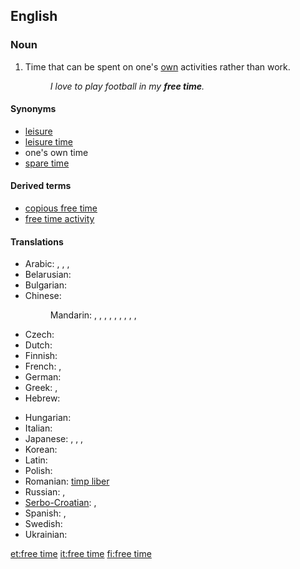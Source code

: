 ==English==
{{wikipedia|Leisure}}

===Noun===
{{en-noun|sg=[[free]] [[time]]|-}}

# Time that can be spent on one's [[own]] activities rather than work.
#: ''I love to play football in my '''free time'''.''

====Synonyms====
* [[leisure]]
* [[leisure time]]
* one's own time<!--not idiomatic; do not wikify-->
* [[spare time]]

====Derived terms====
* [[copious free time]]<!--see Wikipedia article-->
* [[free time activity]]

====Translations====
{{trans-top|time that can be spent on one's own activities rather than work}}
* Arabic: {{t|ar|راحة|f|tr=raaHa|sc=Arab}},  {{t|ar|خلو من العمل|tr=khuluu min al-`amal|sc=Arab}},  {{t|ar|فراغ|m|tr=faraagh|sc=Arab}},  {{t|ar|وقت الفراغ|m|tr=waqt al-faragh|sc=Arab}}
* Belarusian: {{t|be|свабодны час|m|tr=svabódny čas|sc=Cyrl|xs=Belarusian}}
* Bulgarian: {{t|bg|свободно време|n|tr=svobodno vreme|sc=Cyrl}}
* Chinese:
*: Mandarin: {{t|cmn|空閑|sc=Hani|xs=Mandarin}},  {{t|cmn|空闲|tr=kòngxián|sc=Hani|xs=Mandarin}},  {{t|cmn|閑空|sc=Hani|xs=Mandarin}},  {{t|cmn|闲空|tr=xiánkòng|sc=Hani|xs=Mandarin}},  {{t|cmn|閑暇|sc=Hani|xs=Mandarin}},  {{t-|cmn|闲暇|tr=xiánxiá|sc=Hani|xs=Mandarin}},  {{t|cmn|餘暇|sc=Hani|xs=Mandarin}},  {{t|cmn|余暇|tr=yúxiá|sc=Hani|xs=Mandarin}},  {{t|cmn|餘閑|sc=Hani|xs=Mandarin}},  {{t|cmn|余闲|tr=yúxián|sc=Hani|xs=Mandarin}}
* Czech: {{t-|cs|volný čas|m}}
* Dutch: {{t+|nl|vrijetijd|m}}
* Finnish: {{t-|fi|vapaa-aika}}
* French: {{t+|fr|temps libre|m}}, {{t+|fr|loisir|m}}
* German: {{t+|de|Freizeit|f}}
* Greek: {{t+|el|ελεύθερος χρόνος|sc=Grek}},  {{t|el|ελεύθερος χρόνος|tr=eleútheros chrónos|sc=Grek}}
* Hebrew: {{t-|he|פנאי|m|sc=Hebr}}
{{trans-mid}}
* Hungarian: {{t+|hu|szabadidő}}
* Italian: {{t|it|tempo libero|m}}
* Japanese: {{t|ja|余暇|tr=よか, yoka|sc=Jpan}},  {{t|ja|閑暇|tr=かんか, kanka|sc=Jpan}},  {{t|ja|閑散|tr=かんさん, kansan|sc=Jpan}},  {{t+|ja|暇|tr=ひま, hima|sc=Jpan}}
* Korean: {{t|ko|여가|tr=yeoga|sc=Kore}}
* Latin: {{t-|la|otium|n}}
* Polish: {{t|pl|wolny czas|m}}
* Romanian: [[timp liber]]
* Russian: {{t|ru|свободное время|n|tr=svobódnoje vrémja|sc=Cyrl}}, {{t+|ru|досуг|m|tr=dosúg|sc=Cyrl}}
* [[Serbo-Croatian]]: {{t|sh|слободно време|n|sc=Cyrl}},  {{t|sh|slobodno vreme|n|sc=Cyrl}}
* Spanish: {{t|es|tiempo libre}}, {{t-|es|ocio|m}}
* Swedish: {{t|sv|fritid}}
* Ukrainian: {{t|uk|вільний час|m|tr=víl'nyj čas|sc=Cyrl|xs=Ukrainian}}
{{trans-bottom}}

[[et:free time]]
[[it:free time]]
[[fi:free time]]